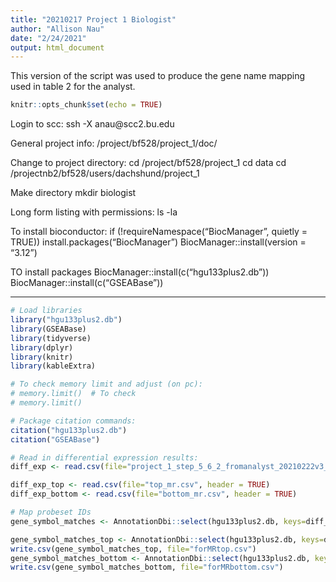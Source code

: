 ---
title: "20210217 Project 1 Biologist"
author: "Allison Nau"
date: "2/24/2021"
output: html_document
---
This version of the script was used to produce the gene name mapping used in 
table 2 for the analyst.


```{r setup, include=FALSE}
knitr::opts_chunk$set(echo = TRUE)
```

Login to scc:
ssh -X anau@scc2.bu.edu

General project info:
/project/bf528/project_1/doc/

Change to project directory:
cd /project/bf528/project_1
cd data
cd /projectnb2/bf528/users/dachshund/project_1

Make directory
mkdir biologist

Long form listing with permissions:
ls -la

To install bioconductor:
if (!requireNamespace("BiocManager", quietly = TRUE))
  install.packages("BiocManager")
BiocManager::install(version = "3.12")

TO install packages
BiocManager::install(c("hgu133plus2.db"))
BiocManager::install(c("GSEABase"))

***



```{r}
# Load libraries
library("hgu133plus2.db")
library(GSEABase)
library(tidyverse)
library(dplyr)
library(knitr)
library(kableExtra)

# To check memory limit and adjust (on pc):
# memory.limit()  # To check
# memory.limit()
```
```{r}
# Package citation commands:
citation("hgu133plus2.db")
citation("GSEABase")
```


```{r}
# Read in differential expression results:
diff_exp <- read.csv(file="project_1_step_5_6_2_fromanalyst_20210222v3_mod.csv", header = TRUE)

diff_exp_top <- read.csv(file="top_mr.csv", header = TRUE)
diff_exp_bottom <- read.csv(file="bottom_mr.csv", header = TRUE)

```

```{r}
# Map probeset IDs
gene_symbol_matches <- AnnotationDbi::select(hgu133plus2.db, keys=diff_exp$probe, columns=("SYMBOL"))

gene_symbol_matches_top <- AnnotationDbi::select(hgu133plus2.db, keys=diff_exp_top$probe, columns=("SYMBOL"))
write.csv(gene_symbol_matches_top, file="forMRtop.csv")
gene_symbol_matches_bottom <- AnnotationDbi::select(hgu133plus2.db, keys=diff_exp_bottom$probe, columns=("SYMBOL"))
write.csv(gene_symbol_matches_bottom, file="forMRbottom.csv")

```
